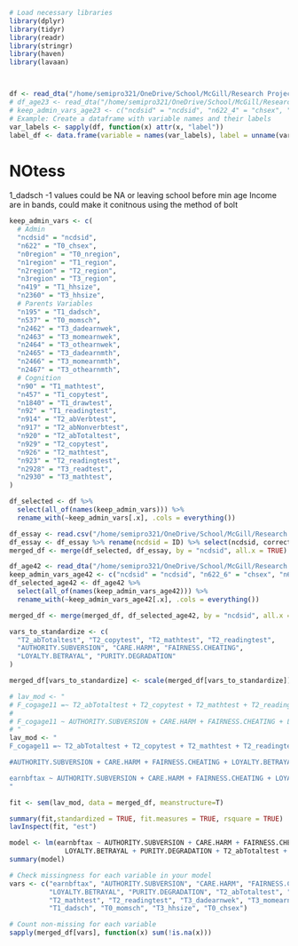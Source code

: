 
```r
# Load necessary libraries
library(dplyr)
library(tidyr)
library(readr)
library(stringr)
library(haven)
library(lavaan)



df <- read_dta("/home/semipro321/OneDrive/School/McGill/Research Projects/Essay/Data/Age0to16_Sweep0to3/stata/stata13/ncds0123.dta")
# df_age23 <- read_dta("/home/semipro321/OneDrive/School/McGill/Research Projects/Essay/Data/Age23_Sweep4/stata/stata13/ncds4.dta")
# keep_admin_vars_age23 <- c("ncdsid" = "ncdsid", "n622_4" = "chsex", "n4region" = "region", "n4143" = "everemployed", "n4239" = "curjobwrkstatus", "n4260" = "curjobinc", "n4331" = "curjobhrwrk", "n4529" = "highqual", "n4656" = "numolvl", "n4658" = "numalvl", "famnet" = "hhincweeknet")
# Example: Create a dataframe with variable names and their labels
var_labels <- sapply(df, function(x) attr(x, "label"))
label_df <- data.frame(variable = names(var_labels), label = unname(var_labels), stringsAsFactors = FALSE)

```
# NOtess
1_dadsch -1 values could be NA or leaving school before min age
Income are in bands, could make it conitnous using the method of bolt
```r
keep_admin_vars <- c(
  # Admin   
  "ncdsid" = "ncdsid", 
  "n622" = "T0_chsex", 
  "n0region" = "T0_nregion", 
  "n1region" = "T1_region", 
  "n2region" = "T2_region", 
  "n3region" = "T3_region", 
  "n419" = "T1_hhsize", 
  "n2360" = "T3_hhsize",
  # Parents Variables
  "n195" = "T1_dadsch", 
  "n537" = "T0_momsch", 
  "n2462" = "T3_dadearnwek", 
  "n2463" = "T3_momearnwek", 
  "n2464" = "T3_othearnwek", 
  "n2465" = "T3_dadearnmth", 
  "n2466" = "T3_momearnmth", 
  "n2467" = "T3_othearnmth",
  # Cognition
  "n90" = "T1_mathtest", 
  "n457" = "T1_copytest", 
  "n1840" = "T1_drawtest", 
  "n92" = "T1_readingtest",
  "n914" = "T2_abVerbtest", 
  "n917" = "T2_abNonverbtest", 
  "n920" = "T2_abTotaltest", 
  "n929" = "T2_copytest", 
  "n926" = "T2_mathtest", 
  "n923" = "T2_readingtest",
  "n2928" = "T3_readtest", 
  "n2930" = "T3_mathtest",
)

```

```r
df_selected <- df %>%
  select(all_of(names(keep_admin_vars))) %>%
  rename_with(~keep_admin_vars[.x], .cols = everything())

```

```r
df_essay <- read.csv("/home/semipro321/OneDrive/School/McGill/Research Projects/Essay/Data/essay11/Processed/essays_with_mfscores.csv")
df_essay <- df_essay %>% rename(ncdsid = ID) %>% select(ncdsid, corrected, AUTHORITY.SUBVERSION, CARE.HARM, FAIRNESS.CHEATING, LOYALTY.BETRAYAL, PURITY.DEGRADATION)
merged_df <- merge(df_selected, df_essay, by = "ncdsid", all.x = TRUE)

```

```r
df_age42 <- read_dta("/home/semipro321/OneDrive/School/McGill/Research Projects/Essay/Data/Age42_Sweep6/stata/stata13_se/ncds6_v2.dta")
keep_admin_vars_age42 <- c("ncdsid" = "ncdsid", "n622_6" = "chsex", "n6region" = "region", "seearn" = "earnbftax", "hsize" = "hhsize")
df_selected_age42 <- df_age42 %>%
  select(all_of(names(keep_admin_vars_age42))) %>%
  rename_with(~keep_admin_vars_age42[.x], .cols = everything())

merged_df <- merge(merged_df, df_selected_age42, by = "ncdsid", all.x = TRUE)

```

```r
vars_to_standardize <- c(
  "T2_abTotaltest", "T2_copytest", "T2_mathtest", "T2_readingtest",
  "AUTHORITY.SUBVERSION", "CARE.HARM", "FAIRNESS.CHEATING", 
  "LOYALTY.BETRAYAL", "PURITY.DEGRADATION"
)

merged_df[vars_to_standardize] <- scale(merged_df[vars_to_standardize])

```

```r
# lav_mod <- "
# F_cogage11 =~ T2_abTotaltest + T2_copytest + T2_mathtest + T2_readingtest
# 
# F_cogage11 ~ AUTHORITY.SUBVERSION + CARE.HARM + FAIRNESS.CHEATING + LOYALTY.BETRAYAL + PURITY.DEGRADATION
# "
lav_mod <- "
F_cogage11 =~ T2_abTotaltest + T2_copytest + T2_mathtest + T2_readingtest

#AUTHORITY.SUBVERSION + CARE.HARM + FAIRNESS.CHEATING + LOYALTY.BETRAYAL + PURITY.DEGRADATION ~ slope*1 + F_cogage11

earnbftax ~ AUTHORITY.SUBVERSION + CARE.HARM + FAIRNESS.CHEATING + LOYALTY.BETRAYAL + PURITY.DEGRADATION  + F_cogage11
"

fit <- sem(lav_mod, data = merged_df, meanstructure=T)
```

```r
summary(fit,standardized = TRUE, fit.measures = TRUE, rsquare = TRUE)
lavInspect(fit, "est")
```

```r
model <- lm(earnbftax ~ AUTHORITY.SUBVERSION + CARE.HARM + FAIRNESS.CHEATING + 
              LOYALTY.BETRAYAL + PURITY.DEGRADATION + T2_abTotaltest + T2_copytest + T2_mathtest + T2_readingtest + T3_dadearnwek + T3_momearnwek +  T1_dadsch + T0_momsch + T3_hhsize + T0_chsex, data = merged_df)
summary(model)

```
```r
# Check missingness for each variable in your model
vars <- c("earnbftax", "AUTHORITY.SUBVERSION", "CARE.HARM", "FAIRNESS.CHEATING",
          "LOYALTY.BETRAYAL", "PURITY.DEGRADATION", "T2_abTotaltest", "T2_copytest",
          "T2_mathtest", "T2_readingtest", "T3_dadearnwek", "T3_momearnwek",
          "T1_dadsch", "T0_momsch", "T3_hhsize", "T0_chsex")

# Count non-missing for each variable
sapply(merged_df[vars], function(x) sum(!is.na(x)))

```

